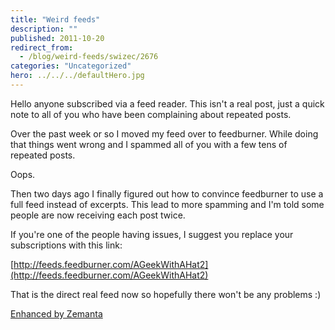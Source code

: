 ```yaml
---
title: "Weird feeds"
description: ""
published: 2011-10-20
redirect_from:
  - /blog/weird-feeds/swizec/2676
categories: "Uncategorized"
hero: ../../../defaultHero.jpg
---
```


Hello anyone subscribed via a feed reader. This isn't a real post, just a quick note to all of you who have been complaining about repeated posts.

Over the past week or so I moved my feed over to feedburner. While doing that things went wrong and I spammed all of you with a few tens of repeated posts.

Oops.

Then two days ago I finally figured out how to convince feedburner to use a full feed instead of excerpts. This lead to more spamming and I'm told some people are now receiving each post twice.

If you're one of the people having issues, I suggest you replace your subscriptions with this link:

[http://feeds.feedburner.com/AGeekWithAHat2](http://feeds.feedburner.com/AGeekWithAHat2)

That is the direct real feed now so hopefully there won't be any problems :)

[Enhanced by Zemanta](https://img.zemanta.com/zemified_e.png?x-id=d3d3bab9-b81c-4c55-9315-290b360817ad)